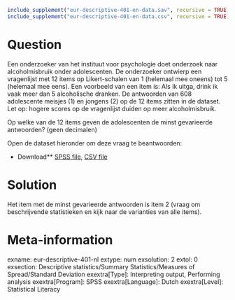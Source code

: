 ```r
include_supplement("eur-descriptive-401-en-data.sav", recursive = TRUE)
include_supplement("eur-descriptive-401-en-data.csv", recursive = TRUE)
```

Question
========
Een onderzoeker van het instituut voor psychologie doet onderzoek naar alcoholmisbruik onder adolescenten. De onderzoeker ontwierp een vragenlijst met 12 items op Likert-schalen van 1 (helemaal mee oneens) tot 5 (helemaal mee eens). Een voorbeeld van een item is: Als ik uitga, drink ik vaak meer dan 5 alcoholische dranken. De antwoorden van 608 adolescente meisjes (1) en jongens (2) op de 12 items zitten in de dataset. Let op: hogere scores op de vragenlijst duiden op meer alcoholmisbruik.

Op welke van de 12 items geven de adolescenten de minst gevarieerde antwoorden? (geen decimalen)

Open de dataset hieronder om deze vraag te beantwoorden:

* Download** [SPSS file](eur-descriptive-401-en-data.sav), [CSV file](eur-descriptive-401-en-data.csv)


Solution
========
Het item met de minst gevarieerde antwoorden is item 2 (vraag om beschrijvende statistieken en kijk naar de varianties van alle items).

Meta-information
================
exname: eur-descriptive-401-nl
extype: num
exsolution: 2
extol: 0
exsection: Descriptive statistics/Summary Statistics/Measures of Spread/Standard Deviation
exextra[Type]: Interpreting output, Performing analysis
exextra[Program]: SPSS
exextra[Language]: Dutch
exextra[Level]: Statistical Literacy
